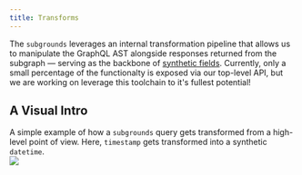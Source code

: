 ```yaml
---
title: Transforms
---
```


The `subgrounds` leverages an internal transformation pipeline that allows us to manipulate the GraphQL AST alongside responses returned from the subgraph — serving as the backbone of [synthetic fields](transforms//subgrounds/getting_started/synthetic_fields). Currently, only a small percentage of the functionalty is exposed via our top-level API, but we are working on leverage this toolchain to it's fullest potential!

## A Visual Intro

<figcaption>A simple example of how a <code>subgrounds</code> query gets transformed from a high-level point of view. Here, <code class="literal">timestamp</code> gets transformed into a synthetic <code class="literal">datetime</code>. </figcaption>




<img src="https://app.eraser.io/workspace/CtIBJDofsGNpuNWBuMbP/preview?elements=uFEznbs0RcPKxT5mc3Wdyw&type=embed" class="only-light"/>
